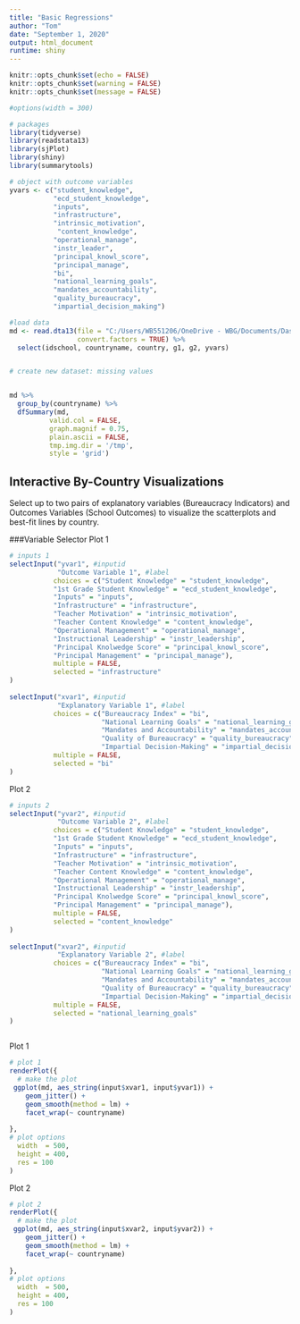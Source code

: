 ```yaml
---
title: "Basic Regressions"
author: "Tom"
date: "September 1, 2020"
output: html_document
runtime: shiny
---
```


```r
knitr::opts_chunk$set(echo = FALSE)
knitr::opts_chunk$set(warning = FALSE)
knitr::opts_chunk$set(message = FALSE)

#options(width = 300)

# packages 
library(tidyverse)
library(readstata13)
library(sjPlot)
library(shiny)
library(summarytools)

# object with outcome variables 
yvars <- c("student_knowledge",
           "ecd_student_knowledge",
           "inputs",
           "infrastructure",
           "intrinsic_motivation",
            "content_knowledge",
           "operational_manage",
           "instr_leader",
           "principal_knowl_score",
           "principal_manage",
           "bi",
           "national_learning_goals",
           "mandates_accountability",
           "quality_bureaucracy",
           "impartial_decision_making")

#load data 
md <- read.dta13(file = "C:/Users/WB551206/OneDrive - WBG/Documents/Dashboard/global-edu-dashboard/baseline/DataSets/final/merge_district_tdist.dta",
                 convert.factors = TRUE) %>%
  select(idschool, countryname, country, g1, g2, yvars)


# create new dataset: missing values 



```


```r
md %>%
  group_by(countryname) %>%
  dfSummary(md,
          valid.col = FALSE,
          graph.magnif = 0.75,
          plain.ascii = FALSE,
          tmp.img.dir = '/tmp',
          style = 'grid')
```






## Interactive By-Country Visualizations
Select up to two pairs of explanatory variables (Bureaucracy Indicators) and Outcomes Variables (School Outcomes) to visualize the scatterplots and best-fit lines by country.

###Variable Selector
Plot 1
```r


# inputs 1
selectInput("yvar1", #inputid
            "Outcome Variable 1", #label
           choices = c("Student Knowledge" = "student_knowledge",
           "1st Grade Student Knowledge" = "ecd_student_knowledge",
           "Inputs" = "inputs",
           "Infrastructure" = "infrastructure",
           "Teacher Motivation" = "intrinsic_motivation",
           "Teacher Content Knowledge" = "content_knowledge",
           "Operational Management" = "operational_manage",
           "Instructional Leadership" = "instr_leadership",
           "Principal Knolwedge Score" = "principal_knowl_score",
           "Principal Management" = "principal_manage"),
           multiple = FALSE,
           selected = "infrastructure"
)
           
selectInput("xvar1", #inputid
            "Explanatory Variable 1", #label
           choices = c("Bureaucracy Index" = "bi",
                       "National Learning Goals" = "national_learning_goals",
                       "Mandates and Accountability" = "mandates_accountability",
                       "Quality of Bureaucracy" = "quality_bureaucracy",
                       "Impartial Decision-Making" = "impartial_decision_making"),
           multiple = FALSE,
           selected = "bi"
)
```



Plot 2
```r
# inputs 2
selectInput("yvar2", #inputid
            "Outcome Variable 2", #label
           choices = c("Student Knowledge" = "student_knowledge",
           "1st Grade Student Knowledge" = "ecd_student_knowledge",
           "Inputs" = "inputs",
           "Infrastructure" = "infrastructure",
           "Teacher Motivation" = "intrinsic_motivation",
           "Teacher Content Knowledge" = "content_knowledge",
           "Operational Management" = "operational_manage",
           "Instructional Leadership" = "instr_leadership",
           "Principal Knolwedge Score" = "principal_knowl_score",
           "Principal Management" = "principal_manage"),
           multiple = FALSE,
           selected = "content_knowledge"
)
           
selectInput("xvar2", #inputid
            "Explanatory Variable 2", #label
           choices = c("Bureaucracy Index" = "bi",
                       "National Learning Goals" = "national_learning_goals",
                       "Mandates and Accountability" = "mandates_accountability",
                       "Quality of Bureaucracy" = "quality_bureaucracy",
                       "Impartial Decision-Making" = "impartial_decision_making"),
           multiple = FALSE,
           selected = "national_learning_goals"
)



```


Plot 1
```r

# plot 1
renderPlot({
  # make the plot 
 ggplot(md, aes_string(input$xvar1, input$yvar1)) +
    geom_jitter() +
    geom_smooth(method = lm) +
    facet_wrap(~ countryname)
  
},
# plot options
  width  = 500,
  height = 400,
  res = 100
)


```

Plot 2

```r



# plot 2         
renderPlot({
  # make the plot 
 ggplot(md, aes_string(input$xvar2, input$yvar2)) +
    geom_jitter() +
    geom_smooth(method = lm) +
    facet_wrap(~ countryname)
  
},
# plot options
  width  = 500,
  height = 400,
  res = 100
)



```
 